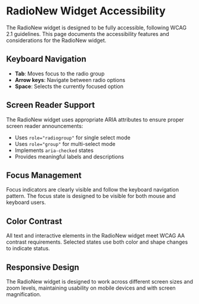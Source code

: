
<Meta title="Perseus/Widgets/RadioNew/Accessibility" />

# RadioNew Widget Accessibility

The RadioNew widget is designed to be fully accessible, following WCAG 2.1 guidelines. This page documents the accessibility features and considerations for the RadioNew widget.

## Keyboard Navigation

- **Tab**: Moves focus to the radio group
- **Arrow keys**: Navigate between radio options
- **Space**: Selects the currently focused option

## Screen Reader Support

The RadioNew widget uses appropriate ARIA attributes to ensure proper screen reader announcements:

- Uses `role="radiogroup"` for single select mode
- Uses `role="group"` for multi-select mode
- Implements `aria-checked` states
- Provides meaningful labels and descriptions

## Focus Management

Focus indicators are clearly visible and follow the keyboard navigation pattern. The focus state is designed to be visible for both mouse and keyboard users.

## Color Contrast

All text and interactive elements in the RadioNew widget meet WCAG AA contrast requirements. Selected states use both color and shape changes to indicate status.

## Responsive Design

The RadioNew widget is designed to work across different screen sizes and zoom levels, maintaining usability on mobile devices and with screen magnification.
